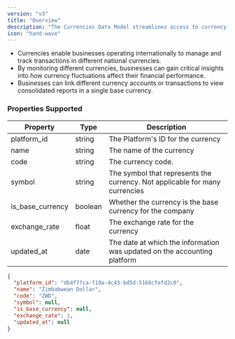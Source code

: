 ```yaml
---
version: "v3"
title: "Overview"
description: "The Currencies Data Model streamlines access to currency information across various accounting platforms, providing a consistent and unified representation of currency data."
icon: "hand-wave"
---
```


- Currencies enable businesses operating internationally to manage and track transactions in different national currencies.
- By monitoring different currencies, businesses can gain critical insights into how currency fluctuations affect their financial performance.
- Businesses can link different currency accounts or transactions to view consolidated reports in a single base currency.

### Properties Supported

| Property         | Type    | Description                                                                 |
| ---------------- | ------- | --------------------------------------------------------------------------- |
| platform_id      | string  | The Platform's ID for the currency                                          |
| name             | string  | The name of the currency                                                    |
| code             | string  | The currency code.                                                          |
| symbol           | string  | The symbol that represents the currency. Not applicable for many currencies |
| is_base_currency | boolean | Whether the currency is the base currency for the company                   |
| exchange_rate    | float   | The exchange rate for the currency                                          |
| updated_at       | date    | The date at which the information was updated on the accounting platform    |

<ResponseExample name="The Currency Object">

```json The Currency Response Object
{
  "platform_id": "db4f7fca-f19a-4c43-bd5d-5168cfefd2c0",
  "name": "Zimbabwean Dollar",
  "code": "ZWD",
  "symbol": null,
  "is_base_currency": null,
  "exchange_rate": 1,
  "updated_at": null
}
```

</ResponseExample>
